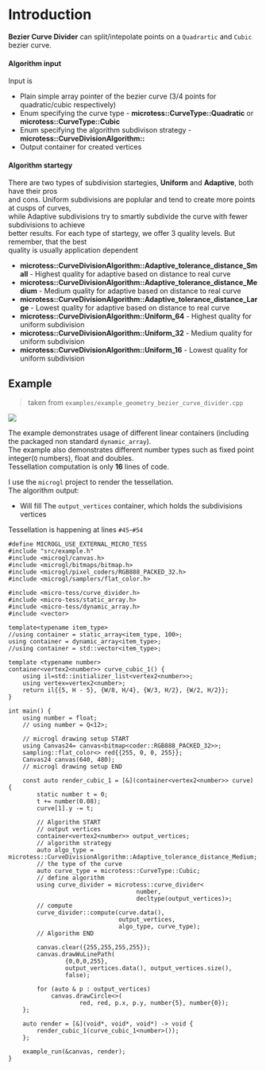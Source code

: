 # Introduction
**Bezier Curve Divider** can split/intepolate points on a `Quadrartic` and `Cubic` bezier curve.

#### Algorithm input
Input is
- Plain simple array pointer of the bezier curve (3/4 points for quadratic/cubic respectively)
- Enum specifying the curve type - **microtess::CurveType::Quadratic** or **microtess::CurveType::Cubic**
- Enum specifying the algorithm subdivison strategy - **microtess::CurveDivisionAlgorithm::**
- Output container for created vertices

#### Algorithm startegy
There are two types of subdivision startegies, **Uniform** and **Adaptive**, both have their pros  
and cons. Uniform subdivisions are poplular and tend to create more points at cusps of curves,  
while Adaptive subdivisions try to smartly subdivide the curve with fewer subdivisions to achieve  
better results. For each type of startegy, we offer 3 quality levels. But remember, that the best  
quality is usually application dependent
- **microtess::CurveDivisionAlgorithm::Adaptive_tolerance_distance_Small** - Highest quality for adaptive based on distance to real curve
- **microtess::CurveDivisionAlgorithm::Adaptive_tolerance_distance_Medium** - Medium quality for adaptive based on distance to real curve
- **microtess::CurveDivisionAlgorithm::Adaptive_tolerance_distance_Large** - Lowest quality for adaptive based on distance to real curve
- **microtess::CurveDivisionAlgorithm::Uniform_64** - Highest quality for uniform subdivision
- **microtess::CurveDivisionAlgorithm::Uniform_32** - Medium quality for uniform subdivision
- **microtess::CurveDivisionAlgorithm::Uniform_16** - Lowest quality for uniform subdivision

## Example

> taken from `examples/example_geometry_bezier_curve_divider.cpp`

<Image src='/images/tess/bezier_curve_divider.png' className='w-1/2 mx-auto my-10' imgClass=''  />

The example demonstrates usage of different linear containers (including the packaged non standard `dynamic_array`).  
The example also demonstrates different number types such as fixed point integer(`Q` numbers), float and doubles.  
Tessellation computation is only **16** lines of code.  
  
I use the `microgl` project to render the tessellation.  
The algorithm output:
- Will fill The `output_vertices` container, which holds the subdivisions vertices

Tessellation is happening at lines `#45`-`#54`
```lang=cpp&lines=45-54
#define MICROGL_USE_EXTERNAL_MICRO_TESS
#include "src/example.h"
#include <microgl/canvas.h>
#include <microgl/bitmaps/bitmap.h>
#include <microgl/pixel_coders/RGB888_PACKED_32.h>
#include <microgl/samplers/flat_color.h>

#include <micro-tess/curve_divider.h>
#include <micro-tess/static_array.h>
#include <micro-tess/dynamic_array.h>
#include <vector>

template<typename item_type>
//using container = static_array<item_type, 100>;
using container = dynamic_array<item_type>;
//using container = std::vector<item_type>;

template <typename number>
container<vertex2<number>> curve_cubic_1() {
    using il=std::initializer_list<vertex2<number>>;
    using vertex=vertex2<number>;
    return il{{5, H - 5}, {W/8, H/4}, {W/3, H/2}, {W/2, H/2}};
}

int main() {
    using number = float;
    // using number = Q<12>;

    // microgl drawing setup START
    using Canvas24= canvas<bitmap<coder::RGB888_PACKED_32>>;
    sampling::flat_color<> red{{255, 0, 0, 255}};
    Canvas24 canvas(640, 480);
    // microgl drawing setup END

    const auto render_cubic_1 = [&](container<vertex2<number>> curve) {
        static number t = 0;
        t += number(0.08);
        curve[1].y -= t;
        
        // Algorithm START
        // output vertices
        container<vertex2<number>> output_vertices;
        // algorithm strategy
        auto algo_type = microtess::CurveDivisionAlgorithm::Adaptive_tolerance_distance_Medium;
        // the type of the curve
        auto curve_type = microtess::CurveType::Cubic;
        // define algorithm
        using curve_divider = microtess::curve_divider<
                                    number, 
                                    decltype(output_vertices)>;
        // compute
        curve_divider::compute(curve.data(), 
                               output_vertices, 
                               algo_type, curve_type);
        // Algorithm END

        canvas.clear({255,255,255,255});
        canvas.drawWuLinePath(
                {0,0,0,255},
                output_vertices.data(), output_vertices.size(),
                false);

        for (auto & p : output_vertices)
            canvas.drawCircle<>(
                    red, red, p.x, p.y, number{5}, number{0});
    };

    auto render = [&](void*, void*, void*) -> void {
        render_cubic_1(curve_cubic_1<number>());
    };

    example_run(&canvas, render);
}
```